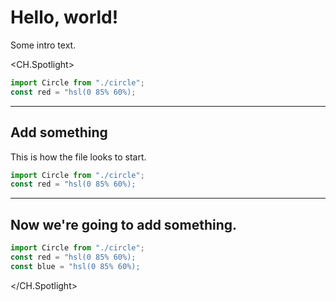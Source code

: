 # Hello, world!

Some intro text.

<CH.Spotlight>

```js app.js focus=3
import Circle from "./circle";
const red = "hsl(0 85% 60%);
```

---

## Add something

This is how the file looks to start.

```js app.js focus=2
import Circle from "./circle";
const red = "hsl(0 85% 60%);
```

---

## Now we're going to add something.

```js app.js focus=3
import Circle from "./circle";
const red = "hsl(0 85% 60%);
const blue = "hsl(0 85% 60%);
```

</CH.Spotlight>
